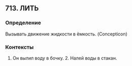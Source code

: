 ## 713. ЛИТЬ
### Определение
Вызывать движение жидкости в ёмкость. (Concepticon)

### Контексты
1. Он вылил воду в бочку. 2. Налей воды в стакан.

